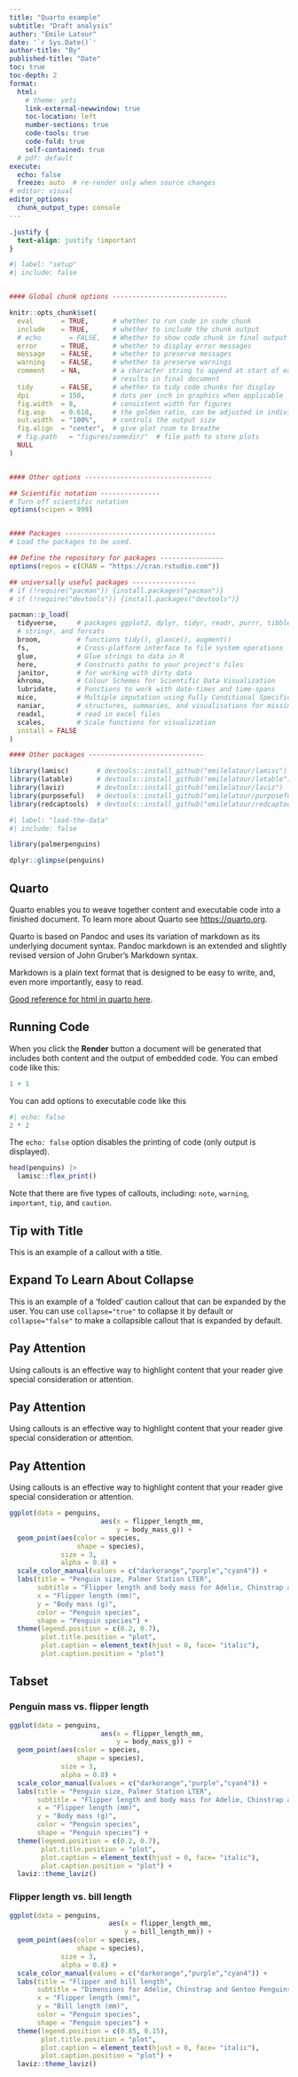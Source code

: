 ```yaml
---
title: "Quarto example"
subtitle: "Draft analysis"
author: "Emile Latour"
date: '`r Sys.Date()`'
author-title: "By"
published-title: "Date"
toc: true
toc-depth: 2
format:
  html:
    # theme: yeti
    link-external-newwindow: true
    toc-location: left
    number-sections: true
    code-tools: true
    code-fold: true
    self-contained: true
  # pdf: default
execute:
  echo: false
  freeze: auto  # re-render only when source changes
# editor: visual
editor_options:
  chunk_output_type: console
---
```


```css
.justify {
  text-align: justify !important
}
```

::: {.justify}

```r
#| label: "setup"
#| include: false


#### Global chunk options -----------------------------

knitr::opts_chunk$set(
  eval       = TRUE,      # whether to run code in code chunk
  include    = TRUE,      # whether to include the chunk output
  # echo       = FALSE,   # Whether to show code chunk in final output
  error      = TRUE,      # whether to display error messages
  message    = FALSE,     # whether to preserve messages
  warning    = FALSE,     # whether to preserve warnings
  comment    = NA,        # a character string to append at start of each line of 
                          # results in final document
  tidy       = FALSE,     # whether to tidy code chunks for display
  dpi        = 150,       # dots per inch in graphics when applicable
  fig.width  = 8,         # consistent width for figures
  fig.asp    = 0.618,     # the golden ratio, can be adjusted in individual chunks
  out.width  = "100%",    # controls the output size
  fig.align  = "center",  # give plot room to breathe
  # fig.path   = "figures/somedir/"  # file path to store plots
  NULL
)


#### Other options --------------------------------

## Scientific notation ---------------
# Turn off scientific notation
options(scipen = 999)


#### Packages --------------------------------------
# Load the packages to be used.

## Define the repository for packages ----------------
options(repos = c(CRAN = "https://cran.rstudio.com"))

## universally useful packages ----------------
# if (!require("pacman")) {install.packages("pacman")}
# if (!require("devtools")) {install.packages("devtools")}

pacman::p_load(
  tidyverse,     # packages ggplot2, dplyr, tidyr, readr, purrr, tibble, 
  # stringr, and forcats
  broom,         # functions tidy(), glance(), augment()
  fs,            # Cross-platform interface to file system operations
  glue,          # Glue strings to data in R
  here,          # Constructs paths to your project's files
  janitor,       # for working with dirty data 
  khroma,        # Colour Schemes for Scientific Data Visualization
  lubridate,     # Functions to work with date-times and time-spans 
  mice,          # Multiple imputation using Fully Conditional Specification
  naniar,        # structures, summaries, and visualisations for missing data 
  readxl,        # read in excel files
  scales,        # Scale functions for visualization
  install = FALSE
)

#### Other packages ----------------------------- 

library(lamisc)       # devtools::install_github("emilelatour/lamisc") 
library(latable)      # devtools::install_github("emilelatour/latable")
library(laviz)        # devtools::install_github("emilelatour/laviz") 
library(purposeful)   # devtools::install_github("emilelatour/purposeful")
library(redcaptools)  # devtools::install_github("emilelatour/redcaptools")


```

```r
#| label: "load-the-data"
#| include: false

library(palmerpenguins)

dplyr::glimpse(penguins)

```

## Quarto

Quarto enables you to weave together content and executable code into a finished document. To learn more about Quarto see <https://quarto.org>.

Quarto is based on Pandoc and uses its variation of markdown as its underlying document syntax. Pandoc markdown is an extended and slightly revised version of John Gruber's Markdown syntax. 

Markdown is a plain text format that is designed to be easy to write, and, even more importantly, easy to read.


[Good reference for html in quarto here](https://quarto.org/docs/reference/formats/html.html).

## Running Code

When you click the **Render** button a document will be generated that includes both content and the output of embedded code. You can embed code like this:

```r
1 + 1
```

You can add options to executable code like this

```r
#| echo: false
2 * 2
```

The `echo: false` option disables the printing of code (only output is displayed).

```r
head(penguins) |> 
  lamisc::flex_print()


```

::: {.callout-note}
Note that there are five types of callouts, including:
`note`, `warning`, `important`, `tip`, and `caution`.
:::

::: {.callout-tip}
## Tip with Title

This is an example of a callout with a title.
:::

::: {.callout-caution collapse="true"}
## Expand To Learn About Collapse

This is an example of a 'folded' caution callout that can be expanded by the user. You can use `collapse="true"` to collapse it by default or `collapse="false"` to make a collapsible callout that is expanded by default.
:::


::: {.callout-note appearance="simple"}

## Pay Attention

Using callouts is an effective way to highlight content that your reader give special consideration or attention.

:::

::: {.callout-note appearance="minimal"}

## Pay Attention

Using callouts is an effective way to highlight content that your reader give special consideration or attention.

:::


::: {.callout-note icon=false}

## Pay Attention

Using callouts is an effective way to highlight content that your reader give special consideration or attention.

:::

```r

ggplot(data = penguins, 
                       aes(x = flipper_length_mm,
                           y = body_mass_g)) +
  geom_point(aes(color = species, 
                 shape = species),
             size = 3,
             alpha = 0.8) +
  scale_color_manual(values = c("darkorange","purple","cyan4")) +
  labs(title = "Penguin size, Palmer Station LTER",
       subtitle = "Flipper length and body mass for Adelie, Chinstrap and Gentoo Penguins",
       x = "Flipper length (mm)",
       y = "Body mass (g)",
       color = "Penguin species",
       shape = "Penguin species") +
  theme(legend.position = c(0.2, 0.7),
        plot.title.position = "plot",
        plot.caption = element_text(hjust = 0, face= "italic"),
        plot.caption.position = "plot")
```


## Tabset 

::: {.panel-tabset}

### Penguin mass vs. flipper length

```r
ggplot(data = penguins, 
                       aes(x = flipper_length_mm,
                           y = body_mass_g)) +
  geom_point(aes(color = species, 
                 shape = species),
             size = 3,
             alpha = 0.8) +
  scale_color_manual(values = c("darkorange","purple","cyan4")) +
  labs(title = "Penguin size, Palmer Station LTER",
       subtitle = "Flipper length and body mass for Adelie, Chinstrap and Gentoo Penguins",
       x = "Flipper length (mm)",
       y = "Body mass (g)",
       color = "Penguin species",
       shape = "Penguin species") +
  theme(legend.position = c(0.2, 0.7),
        plot.title.position = "plot",
        plot.caption = element_text(hjust = 0, face= "italic"),
        plot.caption.position = "plot") + 
  laviz::theme_laviz()
```


### Flipper length vs. bill length

```r
ggplot(data = penguins,
                         aes(x = flipper_length_mm,
                             y = bill_length_mm)) +
  geom_point(aes(color = species, 
                 shape = species),
             size = 3,
             alpha = 0.8) +
  scale_color_manual(values = c("darkorange","purple","cyan4")) +
  labs(title = "Flipper and bill length",
       subtitle = "Dimensions for Adelie, Chinstrap and Gentoo Penguins at Palmer Station LTER",
       x = "Flipper length (mm)",
       y = "Bill length (mm)",
       color = "Penguin species",
       shape = "Penguin species") +
  theme(legend.position = c(0.85, 0.15),
        plot.title.position = "plot",
        plot.caption = element_text(hjust = 0, face= "italic"),
        plot.caption.position = "plot") + 
  laviz::theme_laviz()
```

:::


:::
